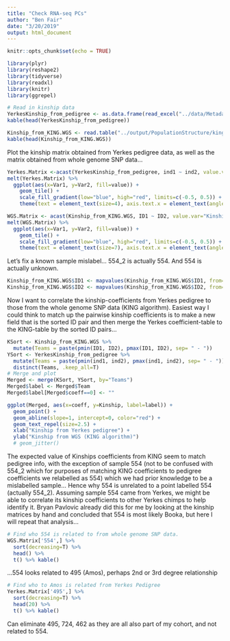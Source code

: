 ```yaml
---
title: "Check RNA-seq PCs"
author: "Ben Fair"
date: "3/20/2019"
output: html_document
---
```


```r
knitr::opts_chunk$set(echo = TRUE)
```


```r
library(plyr)
library(reshape2)
library(tidyverse)
library(readxl)
library(knitr)
library(ggrepel)
```

```r
# Read in kinship data
YerkesKinship_from_pedigree <- as.data.frame(read_excel("../data/Metadata.xlsx", sheet="Yerkes.coan", col_types = c("text", "text", "numeric")))
kable(head(YerkesKinship_from_pedigree))

Kinship_from_KING.WGS <- read.table("../output/PopulationStructure/king.kin", header=T, stringsAsFactors = F)
kable(head(Kinship_from_KING.WGS))
```
Plot the kinship matrix obtained from Yerkes pedigree data, as well as the matrix obtained from whole genome SNP data...

```r
Yerkes.Matrix <-acast(YerkesKinship_from_pedigree, ind1 ~ ind2, value.var="coeff", fill=0)
melt(Yerkes.Matrix) %>%
  ggplot(aes(x=Var1, y=Var2, fill=value)) +
    geom_tile() +
    scale_fill_gradient(low="blue", high="red", limits=c(-0.5, 0.5)) +
    theme(text = element_text(size=4), axis.text.x = element_text(angle=90, hjust=1))

WGS.Matrix <- acast(Kinship_from_KING.WGS, ID1 ~ ID2, value.var="Kinship", fill=0) + acast(Kinship_from_KING.WGS, ID2 ~ ID1, value.var="Kinship", fill=0)
melt(WGS.Matrix) %>%
  ggplot(aes(x=Var1, y=Var2, fill=value)) +
    geom_tile() +
    scale_fill_gradient(low="blue", high="red", limits=c(-0.5, 0.5)) +
    theme(text = element_text(size=7), axis.text.x = element_text(angle=90, hjust=1))
```


Let's fix a known sample mislabel... 554_2 is actually 554. And 554 is actually unknown.
```r
Kinship_from_KING.WGS$ID1 <- mapvalues(Kinship_from_KING.WGS$ID1, from=c("554_2"), to=c("554"))
Kinship_from_KING.WGS$ID2 <- mapvalues(Kinship_from_KING.WGS$ID2, from=c("554_2"), to=c("554"))
```


Now I want to correlate the kinship-coefficients from Yerkes pedigree to those from the whole genome SNP data (KING algorithm). Easiest way I could think to match up the pairwise kinship coefficients is to make a new field that is the sorted ID pair and then merge the Yerkes coefficient-table to the KING-table by the sorted ID pairs...

```r
KSort <- Kinship_from_KING.WGS %>%
  mutate(Teams = paste(pmin(ID1, ID2), pmax(ID1, ID2), sep= " - "))
YSort <- YerkesKinship_from_pedigree %>%
  mutate(Teams = paste(pmin(ind1, ind2), pmax(ind1, ind2), sep= " - ")) %>%
  distinct(Teams, .keep_all=T)
# Merge and plot
Merged <- merge(KSort, YSort, by="Teams")
Merged$label <- Merged$Team
Merged$label[Merged$coeff==0] <- ""

ggplot(Merged, aes(x=coeff, y=Kinship, label=label)) +
  geom_point() +
  geom_abline(slope=1, intercept=0, color="red") +
  geom_text_repel(size=2.5) +
  xlab("Kinship from Yerkes pedigree") +
  ylab("Kinship from WGS (KING algorithm)")
  # geom_jitter()
```

The expected value of Kinships coefficients from KING seem to match pedigree info, with the exception of sample 554 (not to be confused with 554_2 which for purposes of matching KING coefficients to pedigree coefficients we relabelled as 554) which we had prior knowledge to be a mislabelled sample... Hence why 554 is unrelated to a point labelled 554 (actually 554_2). Assuming sample 554 came from Yerkes, we might be able to correlate its kinship coefficients to other Yerkes chimps to help identify it. Bryan Pavlovic already did this for me by looking at the kinship matrices by hand and concluded that 554 is most likely Booka, but here I will repeat that analysis...

```r
# Find who 554 is related to from whole genome SNP data.
WGS.Matrix['554',] %>%
  sort(decreasing=T) %>%
  head() %>%
  t() %>% kable()
```
...554 looks related to 495 (Amos), perhaps 2nd or 3rd degree relationship

```r
# Find who to Amos is related from Yerkes Pedigree
Yerkes.Matrix['495',] %>%
  sort(decreasing=T) %>%
  head(20) %>%
  t() %>% kable()
```
Can eliminate 495, 724, 462 as they are all also part of my cohort, and not related to 554.
